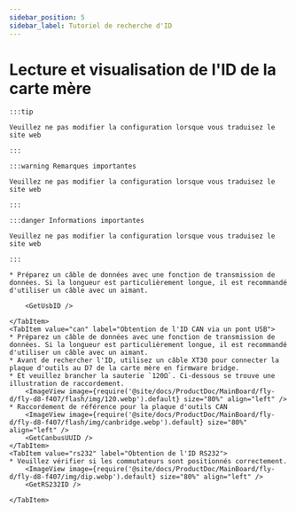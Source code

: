 ```yaml
---
sidebar_position: 5
sidebar_label: Tutoriel de recherche d'ID
---
```










# Lecture et visualisation de l'ID de la carte mère

    :::tip

    Veuillez ne pas modifier la configuration lorsque vous traduisez le site web

    :::

    :::warning Remarques importantes

    Veuillez ne pas modifier la configuration lorsque vous traduisez le site web

    :::

    :::danger Informations importantes

    Veuillez ne pas modifier la configuration lorsque vous traduisez le site web

    :::

<Tabs>
    <TabItem value="usb" label="Obtention de l'ID USB" default>
        
    * Préparez un câble de données avec une fonction de transmission de données. Si la longueur est particulièrement longue, il est recommandé d'utiliser un câble avec un aimant.
    
        <GetUsbID />
        
    </TabItem>
    <TabItem value="can" label="Obtention de l'ID CAN via un pont USB">
    * Préparez un câble de données avec une fonction de transmission de données. Si la longueur est particulièrement longue, il est recommandé d'utiliser un câble avec un aimant.
    * Avant de rechercher l'ID, utilisez un câble XT30 pour connecter la plaque d'outils au D7 de la carte mère en firmware bridge.
    * Et veuillez brancher la sauterie `120Ω`. Ci-dessous se trouve une illustration de raccordement.
        <ImageView image={require('@site/docs/ProductDoc/MainBoard/fly-d/fly-d8-f407/flash/img/120.webp').default} size="80%" align="left" />
    * Raccordement de référence pour la plaque d'outils CAN
        <ImageView image={require('@site/docs/ProductDoc/MainBoard/fly-d/fly-d8-f407/flash/img/canbridge.webp').default} size="80%" align="left" />   
        <GetCanbusUUID />
    </TabItem>
    <TabItem value="rs232" label="Obtention de l'ID RS232">
    * Veuillez vérifier si les commutateurs sont positionnés correctement.
        <ImageView image={require('@site/docs/ProductDoc/MainBoard/fly-d/fly-d8-f407/img/dip.webp').default} size="80%" align="left" />              
        <GetRS232ID />

    </TabItem>
</Tabs>
